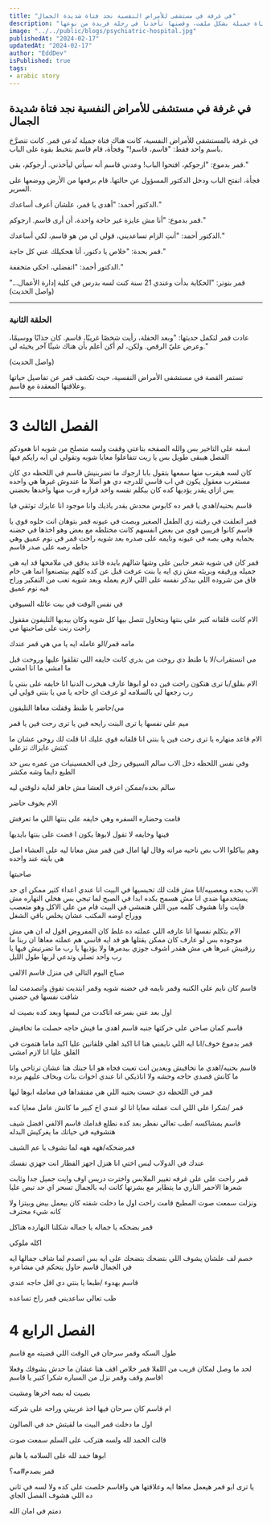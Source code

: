 ```yaml
---
title: "في غرفة في مستشفى للأمراض النفسية نجد فتاة شديدة الجمال"
description: "في مستشفى للأمراض النفسية، فتاة جميلة بشكل ملفت، وقصتها تأخذنا في رحلة فريدة من نوعها."
image: "../../public/blogs/psychiatric-hospital.jpg"
publishedAt: "2024-02-17"
updatedAt: "2024-02-17"
author: "EddDev"
isPublished: true
tags:
- arabic story
---
```



## في غرفة في مستشفى للأمراض النفسية نجد فتاة شديدة الجمال

في غرفة بالمستشفى للأمراض النفسية، كانت هناك فتاة جميلة تُدعى قمر. كانت تتصرَّخ باسم واحد فقط: "قاسم، قاسم!" وفجأة، قام قاسم بتخبط بقوة على الباب.

قمر بدموع: "ارجوكم، افتحوا الباب! وعدني قاسم أنه سيأتي ليأخذني. أرجوكم، بقى."

فجأة، انفتح الباب ودخل الدكتور المسؤول عن حالتها. قام برفعها من الأرض ووضعها على السرير.

الدكتور أحمد: "أهدي يا قمر، علشان أعرف أساعدك."

قمر بدموع: "أنا مش عايزة غير حاجة واحدة، أن أرى قاسم. ارجوكم."

الدكتور أحمد: "أنتِ الزام تساعديني، قولي لي من هو قاسم، لكي أساعدك."

قمر بحدة: "خلاص يا دكتور، أنا هحكيلك عني كل حاجة."

الدكتور أحمد: "اتفضلي، احكي متخففة."

قمر بتوتر: "الحكاية بدأت وعندي 21 سنة كنت لسه بدرس في كلية إدارة الأعمال..."
(واصل الحديث)

---

### الحلقة الثانية

عادت قمر لتكمل حديثها:
"وبعد الحفلة، رأيت شخصًا غريبًا، قاسم. كان جذابًا ووسيمًا، وعرض عليّ الرقص. ولكن، لم أكن أعلم بأن هناك شيئًا آخر يخبئه لي."

(واصل الحديث)

تستمر القصة في مستشفى الأمراض النفسية، حيث تكشف قمر عن تفاصيل حياتها وعلاقتها المعقدة مع قاسم.

---

# الفصل الثالث 3

اسفه على التاخير بس والله الصفحه بتاعتي وقفت ولسه متصلح من شويه انا هعودكم الفصل هيبقى طويل بس يا ريت تتفاعلوا معايا شويه وتقولي لي ايه رايكم فيها

كان لسه هيقرب منها سمعها بتقول بابا ارجوك ما تضربنيش قاسم في اللحظه دي كان مستغرب معقول يكون في اب قاسي للدرجه دي هو اصلا ما عندوش غيرها هي واحده بس ازاي يقدر يؤديها كده كان بيكلم نفسه واخد قراره قرب منها واخدها بحضني

قاسم بحنيه/اهدي يا قمر ده كابوس محدش يقدر ياذيك وانا موجود انا عايزك توثقي فيا

قمر اتعلقت في رقبته زي الطفل الصغير وبصت في عيونه قمر بتوهان انت حلوه قوي يا قاسم كانوا قريبين قوي من بعض انفسهم كانت مختلطه مع بعض وهو اخذها في حضنه بحمايه وهي بصه في عيونه ونايمه على صدره بعد شويه راحت قمر في نوم عميق وهي حاطه رصه على صدر قاسم

قمر كان في شويه شعر جايين على وشها شالهم بايده قاعد يدقق في ملامحها قد ايه هي جميله ورقيقه وبريئه مش زي ايه يا بنت عرفت قبل عن كده كلهم بيتصنعوا انما هي خام فاق من شروده اللي بيذكر نفسه على اللي لازم يعمله وبعد شويه تعب من التفكير وراح فيه نوم عميق

في نفس الوقت في بيت عائله السيوفي

الام كانت قلقانه كتير على بنتها وبتحاول تتصل بيها كل شويه وكان بيديها التليفون مقفول راحت رنت على صاحبتها مي

مامه قمر/الو عامله ايه يا مي هي قمر عندك

مي انستقراب/لا يا طنط دي روحت من بدري كانت خايفه اللي تقلقوا عليها وروحت قبل ما امشي ما انا امشي

الام بقلق/يا ترى هتكون راحت فين ده لو ابوها عارف هيخرب الدنيا انا خايفه على بنتي يا رب رجعها لي بالسلامه لو عرفت اي حاجه يا مي يا بنتي قولي لي

مي/حاضر يا طنط وقفلت معاها التليفون

ميم على نفسها يا ترى البنت رايحه فين يا ترى رحت فين يا قمر

الام قاعد منهاره يا ترى رحت فين يا بنتي انا قلقانه قوي عليك انا قلت لك روحي عشان ما كنتش عايزاك تزعلي

وفي نفس اللحظه دخل الاب سالم السيوفي رجل في الخمسينيات من عمره بس حد الطبع دايما وشه مكشر

سالم بحده/ممكن اعرف العشا مش جاهز لغايه دلوقتي ليه

الام بخوف حاضر

قامت وحضاره السفره وهي خايفه على بنتها اللي ما تعرفش 

فينها وخايفه لا تقول لابوها يكون ا قضت على بنتها بايديها

وهم بياكلوا الاب بص ناحيه مراته وقال لها امال فين قمر مش معانا ليه على العشاء اصل هي بايته عند واحده

صاحبتها

الاب بحده وبعصبيه/انا مش قلت لك تحبسيها في البيت انا عندي اعداء كثير ممكن اي حد يستخدمها ضدي انا مش هسمح بكده ابدا في الصبح لما تيجي بس هخلي النهاره مش فايت وانا هشوف كلمه مين اللي هتمشي في البيت قام من على الاكل وهو متعصب ووراح اوضه المكتب عشان يخلص باقي الشغل

الام بتكلم نفسها انا عارفه اللي عملته ده غلط كان المفروض اقول له ان هي مش موجوده بس لو عارف كان ممكن يقتلها هو قد ايه قاسي هم عملته معاها ان ربنا ما رزقنيش غيرها هي مش هقدر اشوف جوزي بيدمرها ولا يؤذيها يا رب ما تضرنيش فيها يا رب واحد تصلي وتدعي لربها طول الليل

صباح اليوم التالي في منزل قاسم الالفي

قاسم كان نايم على الكنبه وقمر نايمه في حضنه شويه وقمر ابتديت تفوق واتصدمت لما شافت نفسها في حضني

اول بعد عني بسرعه اتاكدت من لبسها وبعد كده بصيت له

قاسم كمان صاحي على حركتها جنبه قاسم اهدي ما فيش حاجه حصلت ما تخافيش

قمر بدموع خوف/انا ايه اللي نايمني هنا انا اكيد اهلي قلقانين عليا اكيد ماما هتموت في القلق عليا انا لازم امشي

قاسم بحنيه/اهدي ما تخافيش وبعدين انت تعبت فجاه هو انا جبتك هنا عشان ترتاحي وانا ما كانش قصدي حاجه وحشه ولا اناذيكي انا عندي اخوات بنات وبخاف عليهم برده

قمر في اللحظه دي حست بحنيه اللي هي مفتقداها في معامله ابوها ليها

قمر /شكرا على اللي انت عملته معايا انا لو عندي اخ كبير ما كانش عامل معايا كده

قاسم بمشاكسه /طب تعالي نفطر بعد كده نطلع قدامك قاسم الالفي افضل شيف هتشوفيه في حياتك ما يغركيش البدله

فمرضحكه/ههه ههه لما نشوف يا عم الشيف

عندك في الدولاب لبس اختي انا هنزل اجهز الفطار انت جهزي نفسك

قمر راحت على على غرفه تغيير الملابس واخترت دريس اوف وايت جميل جدا وثابت شعرها الاحمر الناري ما يتطاير مع بشرتها كانت ايه بالجمال تسحر اي حد تبص عليا

ونزلت سمعت صوت المطبخ قامت راحت اول ما دخلت شفته كان بيعمل بيض وبيتزا ولا كانه شيء محترف

قمر بضحكه يا جماله يا جماله شكلنا النهارده هناكل 

 اكله ملوكي

خصم لف علشان يشوف اللي بتضحك بتضحك على ايه بس اتصدم لما شاف جمالها ايه في الجمال قاسم حاول يتحكم في مشاعره

قاسم بهدوء /طبعا يا بنتي دي اقل حاجه عندي

طب تعالي ساعديني قمر راح تساعده

# الفصل الرابع 4

طول السكه وقمر سرحان في الوقت اللي قضيته مع قاسم

لحد ما وصل لمكان قريب من اللفلا قمر خلاص اقف هنا عشان ما حدش يشوفك وفعلا اقاسم وقف وقمر نزل من السياره شكرا كتير يا قاسم

بصيت له بصه اخرها ومشيت

ام قاسم كان سرحان فيها اخذ عربيتي وراحه على شركته

اول ما دخلت قمر البيت ما لقيتش حد في الصالون

قالت الحمد لله ولسه هتركب على السلم سمعت صوت

ابوها حمد لله على السلامه يا هانم

قمر بصدم#مه؟

يا ترى ابو قمر هيعمل معاها ايه وعلاقتها هي واقاسم خلصت على كده ولا لسه في ثاني ده اللي هشوف الفصل الجاي

دمتم في امان الله

